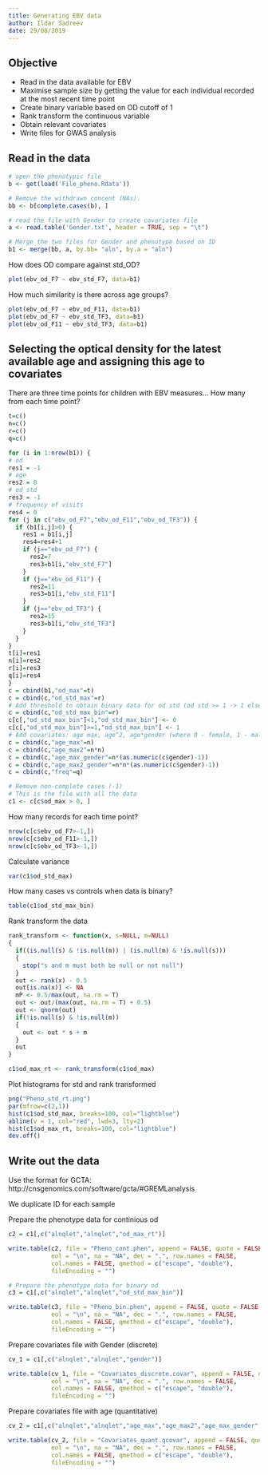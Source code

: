 ```yaml
---
title: Generating EBV data
author: Ildar Sadreev
date: 29/08/2019
---
```



## Objective

- Read in the data available for EBV
- Maximise sample size by getting the value for each individual recorded at the most recent time point
- Create binary variable based on OD cutoff of 1
- Rank transform the continuous variable
- Obtain relevant covariates
- Write files for GWAS analysis



## Read in the data

```r
# open the phenotypic file
b <- get(load('File_pheno.Rdata'))

# Remove the withdrawn concent (NAs).
bb <- b[complete.cases(b), ]

# read the file with Gender to create covariates file
a <- read.table('Gender.txt', header = TRUE, sep = "\t")

# Merge the two files for Gender and phenotype based on ID
b1 <- merge(bb, a, by.bb= "aln", by.a = "aln")
```


How does OD compare against std_OD?
  
  
  ```r
plot(ebv_od_F7 ~ ebv_std_F7, data=b1)
```

How much similarity is there across age groups?
  
  
  ```r
plot(ebv_od_F7 ~ ebv_od_F11, data=b1)
plot(ebv_od_F7 ~ ebv_std_TF3, data=b1)
plot(ebv_od_F11 ~ ebv_std_TF3, data=b1)

```


## Selecting the optical density for the latest available age and assigning this age to covariates

There are three time points for children with EBV measures... How many from each time point?
  
  
  ```r
t=c()
n=c()
r=c()
q=c()

for (i in 1:nrow(b1)) {
  # od
  res1 = -1
  # age
  res2 = 0
  # od std
  res3 = -1
  # frequency of visits
  res4 = 0
  for (j in c("ebv_od_F7","ebv_od_F11","ebv_od_TF3")) {
    if (b1[i,j]>0) {
      res1 = b1[i,j]
      res4=res4+1
      if (j=="ebv_od_F7") {
        res2=7
        res3=b1[i,"ebv_std_F7"]
      }
      if (j=="ebv_od_F11") {
        res2=11
        res3=b1[i,"ebv_std_F11"]
      }
      if (j=="ebv_od_TF3") {
        res2=15
        res3=b1[i,"ebv_std_TF3"]
      }
    }
  }
  t[i]=res1
  n[i]=res2
  r[i]=res3
  q[i]=res4
}
c = cbind(b1,"od_max"=t)
c = cbind(c,"od_std_max"=r)
# Add threshold to obtain binary data for od std (od std >= 1 -> 1 else od std < 1 -> 0)
c = cbind(c,"od_std_max_bin"=r)
c[c[,"od_std_max_bin"]<1,"od_std_max_bin"] <- 0
c[c[,"od_std_max_bin"]>=1,"od_std_max_bin"] <- 1
# Add covariates: age max, age^2, age*gender (where 0 - female, 1 - male), age^2*gender), frequency of visits
c = cbind(c,"age_max"=n)
c = cbind(c,"age_max2"=n*n)
c = cbind(c,"age_max_gender"=n*(as.numeric(c$gender)-1))
c = cbind(c,"age_max2_gender"=n*n*(as.numeric(c$gender)-1))
c = cbind(c,"freq"=q)

# Remove non-complete cases (-1)
# This is the file with all the data
c1 <- c[c$od_max > 0, ]

```

How many records for each time point?
  
  ```r
nrow(c[c$ebv_od_F7>-1,])
nrow(c[c$ebv_od_F11>-1,])
nrow(c[c$ebv_od_TF3>-1,])

```


Calculate variance

```r
var(c1$od_std_max)
```


How many cases vs controls when data is binary?
  
  
  ```r
table(c1$od_std_max_bin)

```




Rank transform the data



```r
rank_transform <- function(x, s=NULL, m=NULL)
{
  if((is.null(s) & !is.null(m)) | (is.null(m) & !is.null(s)))
  {
    stop("s and m must both be null or not null")
  }
  out <- rank(x) - 0.5
  out[is.na(x)] <- NA
  mP <- 0.5/max(out, na.rm = T)
  out <- out/(max(out, na.rm = T) + 0.5)
  out <- qnorm(out)
  if(!is.null(s) & !is.null(m))
  {
    out <- out * s + m
  }
  out
}

c1$od_max_rt <- rank_transform(c1$od_max)
```

Plot histograms for std and rank transformed

```r

png("Pheno_std_rt.png") 
par(mfrow=c(2,1))
hist(c1$od_std_max, breaks=100, col="lightblue")
abline(v = 1, col="red", lwd=3, lty=2)
hist(c1$od_max_rt, breaks=100, col="lightblue")
dev.off()

```



## Write out the data

Use the format for GCTA: http://cnsgenomics.com/software/gcta/#GREMLanalysis
  
  We duplicate ID for each sample

Prepare the phenotype data for continious od


```r
c2 = c1[,c("alnqlet","alnqlet","od_max_rt")]

write.table(c2, file = "Pheno_cont.phen", append = FALSE, quote = FALSE, sep = "\t",
            eol = "\n", na = "NA", dec = ".", row.names = FALSE,
            col.names = FALSE, qmethod = c("escape", "double"),
            fileEncoding = "")

# Prepare the phenotype data for binary od
c3 = c1[,c("alnqlet","alnqlet","od_std_max_bin")]

write.table(c3, file = "Pheno_bin.phen", append = FALSE, quote = FALSE, sep = "\t",
            eol = "\n", na = "NA", dec = ".", row.names = FALSE,
            col.names = FALSE, qmethod = c("escape", "double"),
            fileEncoding = "")

```


Prepare covariates file with Gender (discrete)


```r
cv_1 = c1[,c("alnqlet","alnqlet","gender")]

write.table(cv_1, file = "Covariates_discrete.covar", append = FALSE, quote = FALSE, sep = "\t",
            eol = "\n", na = "NA", dec = ".", row.names = FALSE,
            col.names = FALSE, qmethod = c("escape", "double"),
            fileEncoding = "")

```

Prepare covariates file with age (quantitative)


```r
cv_2 = c1[,c("alnqlet","alnqlet","age_max","age_max2","age_max_gender","age_max2_gender","freq")]

write.table(cv_2, file = "Covariates_quant.qcovar", append = FALSE, quote = FALSE, sep = "\t",
            eol = "\n", na = "NA", dec = ".", row.names = FALSE,
            col.names = FALSE, qmethod = c("escape", "double"),
            fileEncoding = "")
```
